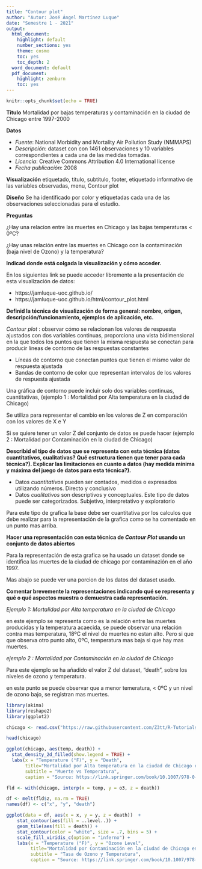 ```yaml
---
title: "Contour plot"
author: "Autor: José Ángel Martínez Luque"
date: "Semestre 1 - 2021"
output:
  html_document:
    highlight: default
    number_sections: yes
    theme: cosmo
    toc: yes
    toc_depth: 2
  word_document: default
  pdf_document:
    highlight: zenburn
    toc: yes
---
```


```r
knitr::opts_chunk$set(echo = TRUE)
```

**Titulo**
Mortalidad por bajas temperaturas y contaminación en la ciudad de Chicago entre 1997-2000

**Datos**

- *Fuente*: National Morbidity and Mortality Air Pollution Study (NMMAPS)
- *Descripción*: dataset con con 1461 observaciones y 10 variables correspondientes a cada una de las medidas tomadas.
- *Licencia*: Creative Commons Attribution 4.0 International license
- *Fecha publicación*: 2008 

**Visualización** 
etiquetado, titulo, subtitulo, footer, etiquetado informativo de las variables observadas, menu, Contour plot

**Diseño**
Se ha identificado por color y etiquetadas cada una de las observaciones seleccionadas para el estudio.

**Preguntas**

¿Hay una relacion entre las muertes en Chicago y las bajas temperaturas < 0ºC?

¿Hay unas relación entre las muertes en Chicago con la contaminación (baja nivel de Ozono) y la temperatura?

**Indicad donde está colgada la visualización y cómo  acceder.**

En los siguientes link se puede acceder libremente a la presentación de esta visualización de datos:

- https://jamluque-uoc.github.io/
- https://jamluque-uoc.github.io/html/contour_plot.html

**Definid la técnica de visualización de forma general: nombre, origen, descripción/funcionamiento, ejemplos de aplicación, etc.**

*Contour plot* :  observar cómo se relacionan los valores de respuesta ajustados con dos variables continuas, proporciona una vista bidimensional en la que todos los puntos que tienen la misma respuesta se conectan para producir líneas de contorno de las respuestas constantes

- Líneas de contorno que conectan puntos que tienen el mismo valor de respuesta ajustada
- Bandas de contorno de color que representan intervalos de los valores de respuesta ajustada

Una gráfica de contorno puede incluir solo dos variables continuas, cuantitativas, (ejemplo 1 : Mortalidad por Alta temperatura en la ciudad de Chicago)

Se utiliza para representar el cambio en los valores de Z en comparación con los valores de X e Y

Si se quiere tener un valor Z del conjunto de datos se puede hacer (ejemplo 2 : Mortalidad por Contaminación en la ciudad de Chicago)

**Describid el tipo de datos que se representa con esta técnica (datos cuantitativos, cualitativas? Qué estructura tienen que tener para cada técnica?). Explicar las limitaciones en cuanto a datos (hay medida mínima y máxima del juego de datos para esta técnica?).**

- Datos *cuantitativos* pueden ser contados, medidos o expresados utilizando números. Directo y conclusivo
- Datos *cualitativos* son descriptivos y conceptuales. Este tipo de datos puede ser categorizados. Subjetivo, interpretativo y exploratorio

Para este tipo de grafica la base debe ser cuantitativa por los calculos que debe realizar para la representación de la grafica como se ha comentado en un punto mas arriba.


**Hacer una representación con esta técnica de *Contour Plot* usando un conjunto de datos abiertos**

Para la representación de esta grafica se ha usado un dataset donde se identifica las muertes de la ciudad de chicago por contaminazión en el año 1997.

Mas abajo se puede ver una porcion de los datos del dataset usado.


**Comentar brevemente la representaciones indicando qué se representa y qué o qué aspectos muestra o demuestra cada representación.**

*Ejemplo 1: Mortalidad por Alta temperatura en la ciudad de Chicago*

en este ejemplo se representa como es la relación entre las muertes producidas y la temperatura acaecida, se puede observar una relación contra mas temperatura, 18ºC el nivel de muertes no estan alto. Pero si que que observa otro punto alto, 0ºC, temperatura mas baja si que hay mas muertes.

*ejemplo 2 : Mortalidad por Contaminación en la ciudad de Chicago*

Para este ejemplo se ha añadido el valor Z del dataset, "death", sobre los niveles de ozono y temperatura.

en este punto se puede observar que a menor temeratura, < 0ºC y un nivel de ozono bajo, se registran mas muertes.


```r
library(akima)
library(reshape2)
library(ggplot2)
```

```r
chicago <- read.csv("https://raw.githubusercontent.com/Z3tt/R-Tutorials/master/ggplot2/chicago-nmmaps.csv")
```

```r
head(chicago)
```

```r
ggplot(chicago, aes(temp, death)) +
  stat_density_2d_filled(show.legend = TRUE) +
  labs(x = "Temperature (°F)", y = "Death",
       title="Mortalidad por Alta temperatura en la ciudad de Chicago entre 1997 y 2000", 
       subtitle = "Muerte vs Temperatura", 
       caption = "Source: https://link.springer.com/book/10.1007/978-0-387-78167-9")
```

```r
fld <- with(chicago, interp(x = temp, y = o3, z = death))

df <- melt(fld$z, na.rm = TRUE)
names(df) <- c("x", "y", "death")

ggplot(data = df, aes(x = x, y = y, z = death))  +
    stat_contour(aes(fill = ..level..)) +      
    geom_tile(aes(fill = death)) +  
    stat_contour(color = "white", size = .7, bins = 5) +
    scale_fill_viridis_c(option = "inferno") +
    labs(x = "Temperature (°F)", y = "Ozone Level", 
         title="Mortalidad por Contaminación en la ciudad de Chicago entre 1997 y 2000", 
         subtitle = "Tasa de Ozono y Temperatura", 
         caption = "Source: https://link.springer.com/book/10.1007/978-0-387-78167-9")
    
```

